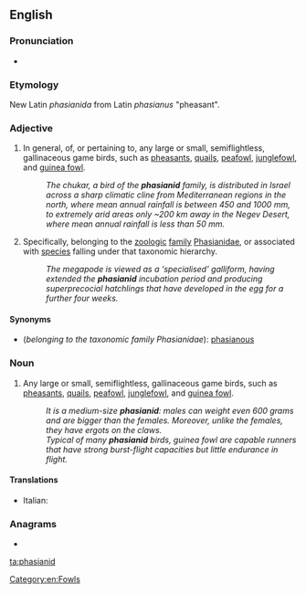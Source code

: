 ==English==

===Pronunciation===
* {{IPA|/fay-shuh-nid/|lang=en}}

===Etymology===
New Latin ''phasianida'' from Latin ''phasianus'' "pheasant".

===Adjective===
{{en-adj}}

# In general, of, or pertaining to, any large or small, semiflightless, gallinaceous game birds, such as [[pheasant]]s, [[quail]]s, [[peafowl]], [[junglefowl]], and [[guinea fowl]].
#: ''The chukar, a bird of the '''phasianid''' family, is distributed in Israel across a sharp climatic cline from Mediterranean regions in the north, where mean annual rainfall is between 450 and 1000 mm, to extremely arid areas only ~200 km away in the Negev Desert, where mean annual rainfall is less than 50 mm.''
# Specifically, belonging to the [[zoologic]] [[family]] [[Phasianidae]], or associated with [[species]] falling under that taxonomic hierarchy.
#: ''The megapode is viewed as a ‘specialised’ galliform, having extended the '''phasianid''' incubation period and producing superprecocial hatchlings that have developed in the egg for a further four weeks.''

====Synonyms====
* (''belonging to the taxonomic family Phasianidae''): [[phasianous]]

===Noun===
{{en-noun}}

# Any large or small, semiflightless, gallinaceous game birds, such as [[pheasant]]s, [[quail]]s, [[peafowl]], [[junglefowl]], and [[guinea fowl]].
#: ''It is a medium-size '''phasianid''': males can weight even 600 grams and are bigger than the females. Moreover, unlike the females, they have ergots on the claws.''
#: ''Typical of many '''phasianid''' birds, guinea fowl are capable runners that have strong burst-flight capacities but little endurance in flight.''

====Translations====
{{trans-top|semiflightless, gallinaceous game bird}}
* Italian: {{t|it|fasianide|m}}
{{trans-mid}}
{{trans-bottom}}

===Anagrams===
* {{l|en|aphidians}}

[[Category:en:Fowls]]

[[ta:phasianid]]